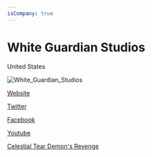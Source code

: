 ```yaml
---
isCompany: true
---
```


# White Guardian Studios

<Location>

United States

</Location>

![White_Guardian_Studios](./images/White_Guardian_Studios_v1.png)

<Website>

[Website](https://whiteguardianstudios.com)

[Twitter](https://twitter.com/WhiteGuardianst)

[Facebook](https://facebook.com/WhiteGuardianStudios)

[Youtube](http://youtube.com/user/yinyamina)

</Website>

<Games>

[Celestial Tear Demon's Revenge](http://demonsrevenge.com)

</Games>

